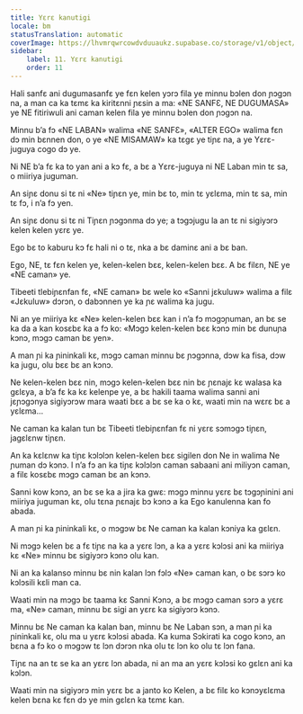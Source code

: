 ```yaml
---
title: Yɛrɛ kanutigi
locale: bm
statusTranslation: automatic
coverImage: https://lhvmrqwrcowdvduuaukz.supabase.co/storage/v1/object/public/strapi-uploads/small_cover-tratado-de-psicologia-revolucionaria.webp-5e15e1cec4e0ebebcde5d7fc7565d8fd.webp
sidebar:
    label: 11. Yɛrɛ kanutigi
    order: 11
---
```

Hali sanfɛ ani dugumasanfɛ ye fɛn kelen yɔrɔ fila ye minnu bɔlen don ɲɔgɔn na, a man ca ka tɛmɛ ka kiritɛnni ɲɛsin a ma: «NE SANFƐ, NE DUGUMASA» ye NE fitiriwuli ani caman kelen fila ye minnu bɔlen don ɲɔgɔn na.

Minnu b’a fɔ «NE LABAN» walima «NE SANFƐ», «ALTER EGO» walima fɛn dɔ min bɛnnen don, o ye «NE MISAMAW» ka tɛgɛ ye tiɲɛ na, a ye Yɛrɛ-juguya cogo dɔ ye.

Ni NE b’a fɛ ka to yan ani a kɔ fɛ, a bɛ a Yɛrɛ-juguya ni NE Laban min tɛ sa, o miiriya juguman.

An siɲɛ donu si tɛ ni «Ne» tiɲɛn ye, min bɛ to, min tɛ yɛlɛma, min tɛ sa, min tɛ fɔ, i n’a fɔ yen.

An siɲɛ donu si tɛ ni Tiɲɛn ɲɔgɔnma dɔ ye; a tɔgɔjugu la an tɛ ni sigiyɔrɔ kelen kelen yɛrɛ ye.

Ego bɛ to kaburu kɔ fɛ hali ni o tɛ, nka a bɛ daminɛ ani a bɛ ban.

Ego, NE, tɛ fɛn kelen ye, kelen-kelen bɛɛ, kelen-kelen bɛɛ. A bɛ filɛn, NE ye «NE caman» ye.

Tibeeti tlebiɲɛnfan fɛ, «NE caman» bɛ wele ko «Sanni jɛkuluw» walima a filɛ «Jɛkuluw» dɔrɔn, o dabɔnnen ye ka ɲɛ walima ka jugu.

Ni an ye miiriya kɛ «Ne» kelen-kelen bɛɛ kan i n’a fɔ mɔgɔɲuman, an bɛ se ka da a kan kosɛbɛ ka a fɔ ko: «Mɔgɔ kelen-kelen bɛɛ kɔnɔ min bɛ dunuɲa kɔnɔ, mɔgɔ caman bɛ yen».

A man ɲi ka ɲininkali kɛ, mɔgɔ caman minnu bɛ ɲɔgɔnna, dɔw ka fisa, dɔw ka jugu, olu bɛɛ bɛ an kɔnɔ.

Ne kelen-kelen bɛɛ nin, mɔgɔ kelen-kelen bɛɛ nin bɛ ɲɛnajɛ kɛ walasa ka gɛlɛya, a b’a fɛ ka kɛ kelenpe ye, a bɛ hakili taama walima sanni ani jɛɲɔgɔnya sigiyɔrɔw mara waati bɛɛ a bɛ se ka o kɛ, waati min na wɛrɛ bɛ a yɛlɛma...

Ne caman ka kalan tun bɛ Tibeeti tlebiɲɛnfan fɛ ni yɛrɛ sɔmɔgɔ tiɲɛn, jagɛlɛnw tiɲɛn.

An ka kɛlɛnw ka tiɲɛ kɔlɔlɔn kelen-kelen bɛɛ sigilen don Ne in walima Ne ɲuman dɔ kɔnɔ. I n’a fɔ an ka tiɲɛ kɔlɔlɔn caman sabaani ani miliyɔn caman, a filɛ kosɛbɛ mɔgɔ caman bɛ an kɔnɔ.

Sanni kow kɔnɔ, an bɛ se ka a jira ka gwɛ: mɔgɔ minnu yɛrɛ bɛ tɔgɔɲinini ani miiriya juguman kɛ, olu tɛna ɲɛnajɛ bɔ kɔnɔ a ka Ego kanulenna kan fo abada.

A man ɲi ka ɲininkali kɛ, o mɔgɔw bɛ Ne caman ka kalan kɔniya ka gɛlɛn.

Ni mɔgɔ kelen bɛ a fɛ tiɲɛ na ka a yɛrɛ lɔn, a ka a yɛrɛ kɔlɔsi ani ka miiriya kɛ «Ne» minnu bɛ sigiyɔrɔ kɔnɔ olu kan.

Ni an ka kalanso minnu bɛ nin kalan lɔn fɔlɔ «Ne» caman kan, o bɛ sɔrɔ ko kɔlɔsili kɛli man ca.

Waati min na mɔgɔ bɛ taama kɛ Sanni Kɔnɔ, a bɛ mɔgɔ caman sɔrɔ a yɛrɛ ma, «Ne» caman, minnu bɛ sigi an yɛrɛ ka sigiyɔrɔ kɔnɔ.

Minnu bɛ Ne caman ka kalan ban, minnu bɛ Ne Laban sɔn, a man ɲi ka ɲininkali kɛ, olu ma u yɛrɛ kɔlɔsi abada. Ka kuma Sɔkirati ka cogo kɔnɔ, an bɛna a fɔ ko o mɔgɔw tɛ lɔn dɔrɔn nka olu tɛ lɔn ko olu tɛ lɔn fana.

Tiɲɛ na an tɛ se ka an yɛrɛ lɔn abada, ni an ma an yɛrɛ kɔlɔsi ko gɛlɛn ani ka kɔlɔn.

Waati min na sigiyɔrɔ min yɛrɛ bɛ a janto ko Kelen, a bɛ filɛ ko kɔnɔyɛlɛma kelen bɛna kɛ fɛn dɔ ye min gɛlɛn ka tɛmɛ kan.

